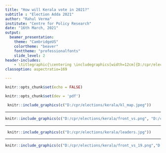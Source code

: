 ```yaml
---
title: "How will Kerala vote in 2021?"
subtitle : "Election Adda 2021"
author: "Rahul Verma"
institute: "Centre for Policy Research"
date: "16th March, 2021"
output:
  beamer_presentation:
    theme: "CambridgeUS"
    colortheme: "beaver"
    fonttheme: "professionalfonts"
    slide_level: 2
header-includes:
    - \titlegraphic{\centering \includegraphics[width=12cm]{D:/cpr/elections/assam/logo.jpg}}
classoption: aspectratio=169 

---
```




```r
knitr::opts_chunk$set(echo = FALSE)

knitr::opts_chunk$set(dev = 'pdf')
```

<!-- WB map -->




```r

 knitr::include_graphics(c("D:/cpr/elections/kerala/kl_map.jpeg"))

```

---

```r


knitr::include_graphics(c("D:/cpr/elections/kerala/front_vs.png", "D:/cpr/elections/kerala/front_seats.png"))
```

---

```r

 knitr::include_graphics(c("D:/cpr/elections/kerala/leaders.jpg"))


```



---

```r

knitr::include_graphics(c("D:/cpr/elections/kerala/front_vs_19.png","D:/cpr/elections/kerala/party_vs_19.png" ))

```









